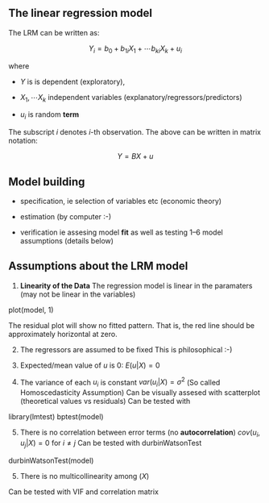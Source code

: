 ## The linear regression model

The LRM can be written as:

$$Y_i = b_0 + b_{1i}X_1 + \cdots b_{ki}X_k + u_{i}$$

where

* $Y$ is is dependent (exploratory),

* $X_1,\cdots X_k$
independent variables (explanatory/regressors/predictors)

* $u_i$ is random **term**

The subscript $i$ denotes $i$-th observation. The above can
be written in matrix notation:

$$Y = BX + u$$

## Model building

* specification, ie selection of variables etc (economic theory)

* estimation (by computer :-)

* verification ie assesing model **fit**  as well as
  testing 1--6 model assumptions (details below)


## Assumptions about the LRM model

1. **Linearity of the Data**
The regression model is linear in the paramaters (may not be linear
in the variables)

plot(model, 1)

The residual plot will show no fitted pattern.
That is, the red line should be approximately horizontal at zero.


2. The regressors are assumed to be fixed
This is philosophical :-)

3. Expected/mean value of $u$ is $0$: $E(u|X) =0$



4. The variance of each $u_i$ is constant $var (u_i|X) = \sigma^2$
(So called Homoscedasticity Assumption)
Can be visually assesed with scatterplot (theoretical values vs residuals)
Can be tested with 

library(lmtest)
bptest(model)


5. There is no correlation between error terms (no **autocorrelation**)
  $cov (u_i, u_j |X) = 0$ for $i \not= j$
Can be tested with  durbinWatsonTest

durbinWatsonTest(model)

5. There is no multicollinearity among ($X$)

Can be tested with
VIF and correlation matrix




